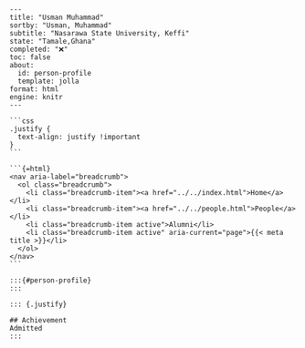 
    ---
    title: "Usman Muhammad"
    sortby: "Usman, Muhammad"
    subtitle: "Nasarawa State University, Keffi"
    state: "Tamale,Ghana"
    completed: "❌"
    toc: false
    about:
      id: person-profile
      template: jolla
    format: html
    engine: knitr
    ---

    ```css
    .justify {
      text-align: justify !important
    }
    ```

    ```{=html}
    <nav aria-label="breadcrumb">
      <ol class="breadcrumb">
        <li class="breadcrumb-item"><a href="../../index.html">Home</a></li>
        <li class="breadcrumb-item"><a href="../../people.html">People</a></li>
        <li class="breadcrumb-item active">Alumni</li>
        <li class="breadcrumb-item active" aria-current="page">{{< meta title >}}</li>
      </ol>
    </nav>
    ```

    :::{#person-profile}
    :::

    ::: {.justify}

    ## Achievement
    Admitted
    :::
  